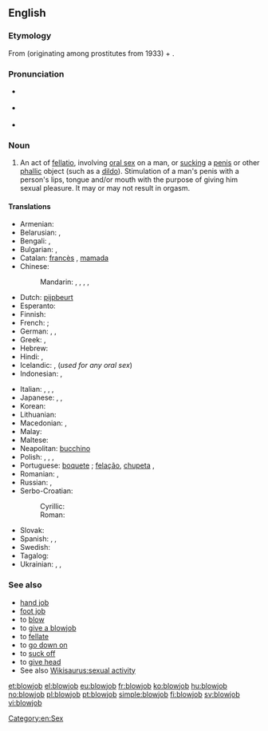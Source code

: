 ==English==
{{wikipedia}}

===Etymology===
From {{term|blow|blow off|to fellate}} (originating among prostitutes from 1933) + {{term|job}}.

===Pronunciation===
* {{a|UK}} {{IPA|/ˈbləʊdʒɒb/}}
* {{a|US}} {{IPA|/ˈbloʊdʒɑb/}}
* {{audio|en-us-blowjob.ogg|Audio (US)}}

===Noun===
{{en-noun}}

# {{context|sex|slang}} An act of [[fellatio]], involving [[oral sex]] on a man, or [[suck]]ing a [[penis]] or other [[phallic]] object (such as a [[dildo]]). Stimulation of a man's penis with a person's lips, tongue and/or mouth with the purpose of giving him sexual pleasure. It may or may not result in orgasm.

====Translations====
{{trans-top|the act of sucking}}
* Armenian: {{t|hy|մինետ|tr=minet}}
* Belarusian: {{t|be|мінет|m|tr=minjét|sc=Cyrl}}, {{t|be|адсос|m|tr=adsós|sc=Cyrl}}
* Bengali: {{t|bn|ব্লোজব|tr=blojôb|sc=Beng}}, {{t|bn|ব্লো-জব|tr=blo-jôb|sc=Beng}}
* Bulgarian: {{t+|bg|свирка|f|tr=svirka}}, {{t-|bg|минет|m|tr=minét}}
* Catalan: [[francès]] {{m}}, [[mamada]] {{f}}
* Chinese:
*: Mandarin: {{t|zh|口交|tr=kǒujiāo|sc=Hani}}, {{t|zh|吹功|tr=chuī​gōng|sc=Hani}}, {{t|zh|吹簫|sc=Hani}}, {{t|zh|吹箫|tr=chuīxiāo|sc=Hani}}, {{t|zh|口淫|tr=kǒuyín|sc=Hani}}
* Dutch: [[pijpbeurt]]
* Esperanto: {{t-|eo|kaclekado|xs=Esperanto}}
* Finnish: {{t|fi|suihinotto}}
* French: {{t+|fr|fellation|f}}; {{t+|fr|pipe|f}}
* German: {{t|de|Blasen|n}}, {{t|de|Sex auf "Französisch"|m}}, {{t|de|Blowjob|m}}
* Greek: {{t+|el|πίπα|f|tr=pípa}},  {{t+|el|τσιμπούκι|tr=tsimpoύki}}
* Hebrew: {{t+|he|מציצה|tr=mtsitsa}}
* Hindi: {{t|hi|शिश्न चूषण|tr=śiśna cūṣaṇ|sc=Deva}}, {{t|hi|मुख-मैथुन|tr=mukha-maithuna|sc=Deva}}
* Icelandic: {{t-|is|tott|n}}, {{t-|is|munnmök|n|p}} (''used for any oral sex'')
* Indonesian: {{t-|id|fellatio|m|xs=Indonesian}}, {{t-|id|blowjob|xs=Indonesian}}
{{trans-mid}}
* Italian: {{t+|it|pompino|m}}, {{t+|it|pompa|f}}, {{t+|it|bocchino|m}}, {{t+|it|fellatio|f}}
* Japanese: {{t+|ja|尺八|tr=しゃくはち, shakuhachi}},  {{t-|ja|しゃくはち|tr=shakuhachi}}, {{t|ja|フェラ|tr=fera|sc=Jpan}}
* Korean: {{t|ko|구강성교|tr=gugang seong-gyo|sc=Kore}}
* Lithuanian: {{t|lt|čiulpimas|m}}
* Macedonian: {{t-|mk|пушење|tr=púšenje}},  {{t|mk|дудлање|n|tr=dúdlanje}}
* Malay: {{t-|ms|fellatio|m|xs=Malay}}
* Maltese: {{t|mt|irdiegħ|xs=Maltese}}
* Neapolitan: [[bucchino]] {{m}}
* Polish: {{t|pl|ssanie pały|n}}, {{t|pl|ssanie fiuta|n}}, {{t|pl|ssanie chuja|n}}, {{t|pl|obciąganie|n}}
* Portuguese: [[boquete]] {{m}}; [[felação]], [[chupeta]] {{f}},  {{t-|pt|chupada|f}}
* Romanian: {{t-|ro|muie|f}}, {{t-|ro|mumu|n}}
* Russian: {{t+|ru|минет|m|tr=minét}}, {{t|ru|отсос|m|tr=otsós}}
* Serbo-Croatian:
*: Cyrillic: {{t|sh|пушење|n|sc=Cyrl}}
*: Roman: {{t|sh|pušenje|n}}
* Slovak: {{qualifier|slang, vulgar}} {{t-|sk|fajka|f}}
* Spanish: {{t+|es|francés|m}}, {{t+|es|mamada|f}},  {{t+|es|pete|m}}
* Swedish: {{t+|sv|avsugning|c}}
* Tagalog: {{t|tl|tsupa}}
* Ukrainian: {{t|uk|мінєт|m|tr=minjét|sc=Cyrl}}, {{t|uk|мінет|m|tr=minét|sc=Cyrl}}, {{t|uk|відсос|m|tr=vidsós|sc=Cyrl}}
{{trans-bottom}}

===See also===
* [[hand job]]
* [[foot job]]
* to [[blow]]
* to [[give a blowjob]]
* to [[fellate]]
* to [[go down on]]
* to [[suck off]]
* to [[give head]]
* See also [[Wikisaurus:sexual activity]]

[[Category:en:Sex]]

[[et:blowjob]]
[[el:blowjob]]
[[eu:blowjob]]
[[fr:blowjob]]
[[ko:blowjob]]
[[hu:blowjob]]
[[no:blowjob]]
[[pl:blowjob]]
[[pt:blowjob]]
[[simple:blowjob]]
[[fi:blowjob]]
[[sv:blowjob]]
[[vi:blowjob]]